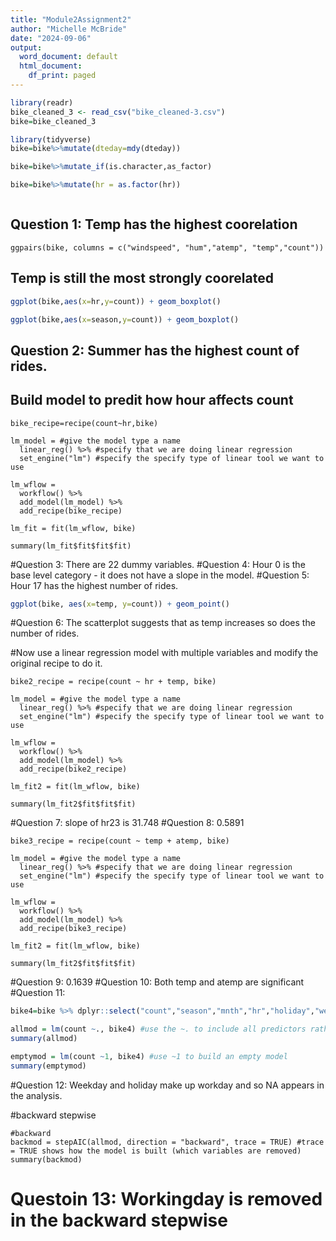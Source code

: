 ```yaml
---
title: "Module2Assignment2"
author: "Michelle McBride"
date: "2024-09-06"
output:
  word_document: default
  html_document:
    df_print: paged
---
```

```r
library(readr)
bike_cleaned_3 <- read_csv("bike_cleaned-3.csv")
bike=bike_cleaned_3

library(tidyverse)
bike=bike%>%mutate(dteday=mdy(dteday))

bike=bike%>%mutate_if(is.character,as_factor)

bike=bike%>%mutate(hr = as.factor(hr))
```


```rcormatrix

```

## Question 1: Temp has the highest coorelation 

```rcormatrix
ggpairs(bike, columns = c("windspeed", "hum","atemp", "temp","count"))
```

## Temp is still the most strongly coorelated

```r
ggplot(bike,aes(x=hr,y=count)) + geom_boxplot()
```


```r
ggplot(bike,aes(x=season,y=count)) + geom_boxplot()
```

## Question 2: Summer has the highest count of rides. 

## Build model to predit how hour affects count
```rmodelbuild
bike_recipe=recipe(count~hr,bike)

lm_model = #give the model type a name 
  linear_reg() %>% #specify that we are doing linear regression
  set_engine("lm") #specify the specify type of linear tool we want to use 

lm_wflow = 
  workflow() %>% 
  add_model(lm_model) %>% 
  add_recipe(bike_recipe)

lm_fit = fit(lm_wflow, bike)

summary(lm_fit$fit$fit$fit)
```

#Question 3: There are 22 dummy variables. 
#Question 4: Hour 0 is the base level category - it does not have a slope in the model. 
#Question 5: Hour 17 has the highest number of rides. 

```r
ggplot(bike, aes(x=temp, y=count)) + geom_point()
```


#Question 6: The scatterplot suggests that as temp increases so does the number of rides. 

#Now use a linear regression model with multiple variables and modify the original recipe to do it. 
```rbikerecipe2
bike2_recipe = recipe(count ~ hr + temp, bike)

lm_model = #give the model type a name 
  linear_reg() %>% #specify that we are doing linear regression
  set_engine("lm") #specify the specify type of linear tool we want to use 

lm_wflow = 
  workflow() %>% 
  add_model(lm_model) %>% 
  add_recipe(bike2_recipe)

lm_fit2 = fit(lm_wflow, bike)

summary(lm_fit2$fit$fit$fit)
```

#Question 7: slope of hr23 is 31.748
#Question 8: 0.5891

```rbikerecipe3
bike3_recipe = recipe(count ~ temp + atemp, bike)

lm_model = #give the model type a name 
  linear_reg() %>% #specify that we are doing linear regression
  set_engine("lm") #specify the specify type of linear tool we want to use 

lm_wflow = 
  workflow() %>% 
  add_model(lm_model) %>% 
  add_recipe(bike3_recipe)

lm_fit2 = fit(lm_wflow, bike)

summary(lm_fit2$fit$fit$fit)
```

#Question 9: 0.1639
#Question 10: Both temp and atemp are significant 
#Question 11: 

```r
bike4=bike %>% dplyr::select("count","season","mnth","hr","holiday","weekday","workingday","weathersit","temp","atemp","hum","windspeed")
```

```r
allmod = lm(count ~., bike4) #use the ~. to include all predictors rather than typing them all in
summary(allmod)

emptymod = lm(count ~1, bike4) #use ~1 to build an empty model 
summary(emptymod)
```

#Question 12: Weekday and holiday make up workday and so NA appears in the analysis.

#backward stepwise
```rbackstep
#backward
backmod = stepAIC(allmod, direction = "backward", trace = TRUE) #trace = TRUE shows how the model is built (which variables are removed)
summary(backmod)
```

# Questoin 13: Workingday is removed in the backward stepwise
